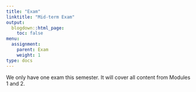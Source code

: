 ```yaml
---
title: "Exam"
linktitle: "Mid-term Exam"
output:
  blogdown::html_page:
    toc: false
menu:
  assignment:
    parent: Exam
    weight: 1
type: docs
---
```


We only have one exam this semester. It will cover all content from Modules 1 and 2.
